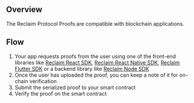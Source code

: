 ## Overview

The Reclaim Protocol Proofs are compatible with blockchain applications.

## Flow

1. Your app requests proofs from the user using one of the front-end libraries like [Reclaim React SDK](/react), [Reclaim React Native SDK](/react-native), [Reclaim Flutter SDK](/flutter) or a backend library like [Reclaim Node SDK](/node)
2. Once the user has uploaded the proof, you can keep a note of it for on-chain verification
3. Submit the serialized proof to your smart contract
4. Verify the proof on the smart contract
